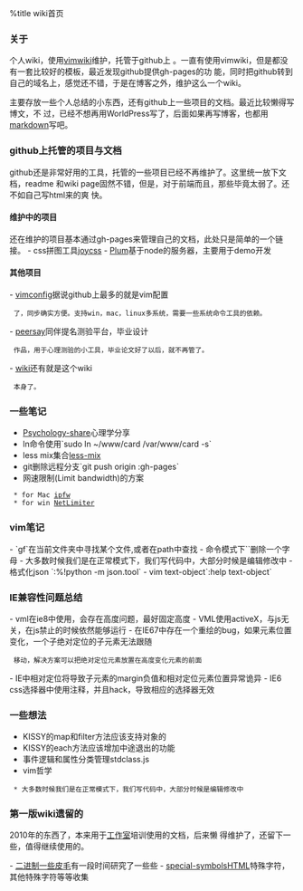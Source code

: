 %title wiki首页

=== 关于 ===

个人wiki，使用[[http://code.google.com/p/vimwiki/|vimwiki]]维护，托管于github上
。一直有使用vimwiki，但是都没有一套比较好的模板，最近发现github提供gh-pages的功
能，同时把github转到自己的域名上，感觉还不错，于是在博客之外，维护这么一个wiki。

主要存放一些个人总结的小东西，还有github上一些项目的文档。最近比较懒得写博文，不
过，已经不想再用WorldPress写了，后面如果再写博客，也都用[[http://daringfireball.net/projects/markdown/|markdown]]写吧。

=== github上托管的项目与文档 ===

github还是非常好用的工具，托管的一些项目已经不再维护了。这里统一放下文档，readme
和wiki page固然不错，但是，对于前端而且，那些毕竟太弱了。还不如自己写html来的爽
快。

==== 维护中的项目 ====

还在维护的项目基本通过gh-pages来管理自己的文档，此处只是简单的一个链接。
- css拼图工具[[joycss]]
- [[http://git.shepherdwind.com/plum|Plum]]基于node的服务器，主要用于demo开发
 
==== 其他项目 ====

- [[https://github.com/shepherdwind/vim|vimconfig]]据说github上最多的就是vim配置
  了，同步确实方便。支持win，mac，linux多系统，需要一些系统命令工具的依赖。
- [[https://github.com/shepherdwind/peersay/|peersay]]同伴提名测验平台，毕业设计
  作品，用于心理测验的小工具，毕业论文好了以后，就不再管了。
- [[https://github.com/shepherdwind/shepherdwind.github.com|wiki]]还有就是这个wiki
  本身了。

=== 一些笔记 ===

* [[Psychology-share]]心理学分享
* ln命令使用`sudo ln ~/www/card /var/www/card -s`
* less mix集合[[less-mix]]
* git删除远程分支`git push origin :gh-pages`
* 网速限制(Limit bandwidth)的方案
  * for Mac [[http://macfidelity.de/2009/05/17/mac-limit-bandwidth-in-mac-os-x-using-ipfw/index.html|ipfw]]
  * for win [[http://www.netlimiter.com/|NetLimiter]]

=== vim笔记 ===

- `gf`在当前文件夹中寻找某个文件,或者在path中查找
- 命令模式下`<C-h>`删除一个字母
- 大多数时候我们是在正常模式下，我们写代码中，大部分时候是编辑修改中
- 格式化json `:%!python -m json.tool`
- vim text-object`:help text-object`

=== IE兼容性问题总结 ===

- vml在ie8中使用，会存在高度问题，最好固定高度
- VML使用activeX，与js无关，在js禁止的时候依然能够运行
- 在IE67中存在一个重绘的bug，如果元素位置变化，一个子绝对定位的子元素无法跟随
  移动，解决方案可以把绝对定位元素放置在高度变化元素的前面
- IE中相对定位将导致子元素的margin负值和相对定位元素位置异常诡异
- IE6 css选择器中使用注释，并且hack，导致相应的选择器无效
 
=== 一些想法 ===

* KISSY的map和filter方法应该支持对象的
* KISSY的each方法应该增加中途退出的功能
* 事件逻辑和属性分类管理stdclass.js
* vim哲学
  * 大多数时候我们是在正常模式下，我们写代码中，大部分时候是编辑修改中

=== 第一版wiki遗留的 ===

2010年的东西了，本来用于[[http://efly.nenu.edu.cn|工作室]]培训使用的文档，后来懒
得维护了，还留下一些，值得继续使用的。

- [[binary-system-in-computer|二进制一些皮毛]]有一段时间研究了一些些
- [[special-symbols]]HTML特殊字符，其他特殊字符等等收集
